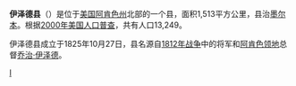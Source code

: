 {{Infobox U.S. County|
 county  = 伊泽德县 |
 state = 阿肯色州 |
 en county  = Izard County |
 en state = Arkansas |
 seal =  |
 map = Map of Arkansas highlighting Izard County.svg|
 map size = 225 |
 founded = 1825年10月27日 |
 seat = [[墨尔本_(阿肯色州)|墨尔本]] | 
 area = 1,513 [[square_kilometer|km²]] (584 [[square_mile|mi²]]) |
 area land = 1,504 km² (581 mi²) |
 area water = 9 km² (3 mi²) |
 area percentage = 0.57% |
 census yr = 2000|
 pop = 13,249 |
 density = 9 |
 web =  |
|}}
'''伊泽德县'''（{{lang-en|Izard County}}）是位于[[美国|美国]][[阿肯色州|阿肯色州]]北部的一个县，面积1,513平方公里，县治[[墨尔本_(阿肯色州)|墨尔本]]。根据[[2000年美国人口普查|2000年美国人口普查]]，共有人口13,249。

伊泽德县成立于1825年10月27日，县名源自[[1812年战争|1812年战争]]中的将军和[[阿肯色领地|阿肯色领地]]总督[[乔治·伊泽德|乔治·伊泽德]]。

{{伊澤德縣 (阿肯色州)}}
{{Arkansas}}

[[Category:阿肯色州行政区划|I]]